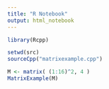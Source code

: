```yaml
---
title: "R Notebook"
output: html_notebook
---
```


```r
library(Rcpp)

setwd(src)
sourceCpp("matrixexample.cpp")

```

```r
M <- matrix( (1:16)^2, 4 )
MatrixExample(M)
```

